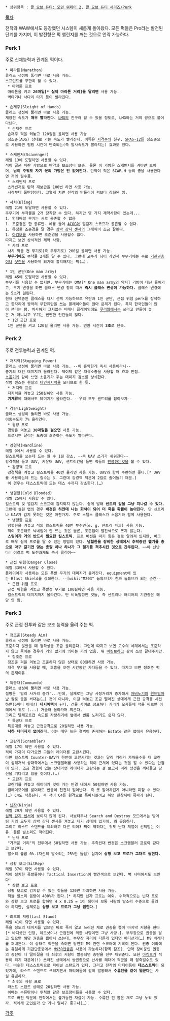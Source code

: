  * 상위항목 : [[콜 오브 듀티: 모던 워페어 2]], [[콜 오브 듀티 시리즈/Perk]]

[[목차]]

전작과 WAW에서도 등장했던 시스템이 새롭게 돌아왔다. 모든 퍽들은 Pro라는 발전된 단계를 가지며, 이 발전형은 퍽 챌린지를 깨는 것으로 언락 가능하다.

=== Perk 1 ===
주로 신체능력과 관계된 퍽이다.
 * 마라톤(Marathon)
 클래스 생성이 뚫리면 바로 사용 가능.
 스프린트를 무한히 할 수 있다.
  * 마라톤 프로
  마라톤을 켜고 '''26마일[* 실제 마라톤 거리]을 달리면''' 사용 가능.
  벽타기나 사다리 타기 등이 빨라진다.

 * 손재주(Sleight of Hands)
 클래스 생성이 뚫리면 바로 사용 가능.
 재장전 속도가 '''매우 빨라진다.''' [[LMG]]의 친구라 할 수 있을 정도로, LMG와는 거의 쌍으로 붙어다닌다.
  * 손재주 프로
  손재주 퍽을 켜놓고 120킬을 올리면 사용 가능.
  정조준(ADS) 상태로 가는 속도가 빨라진다. 이쪽은 [[저격수]]의 친구. [[SPAS-12]]를 정조준으로 사용하면 펌핑 시간이 단축되는(즉 발사속도가 빨라지는) 효과도 있다.

 * 스캐빈저(Scavenger)
 레벨 13에 도달하면 사용할 수 있다.
 적이 떨군 파란 가방으로 탄약과 보조장비 보충. 물론 이 가방은 스캐빈저를 켜야만 보이며, '''남이 주워도 자기 몫의 가방은 안 없어진다.''' 탄약이 적은 SCAR-H 등의 총을 사용한다면 거의 필수품.
  * 스캐빈저 프로
  스캐빈저로 탄약 재보급을 100번 하면 사용 가능.
  시작부터 풀탄창이다. 그렇게 치면 전작의 반돌리어 퍽보다 강화된 셈.

 * 사치(Bling)
 레벨 21에 도달하면 사용할 수 있다.
 주무기에 부착물을 2개 장착할 수 있다. 하지만 몇 가지 제약사항이 있는데...
 1. 언더배럴 무기는 서로 공존할 수 없음
 1. 조준경은 한 종류만. 예를 들어 [[ACOG]]와 열감지 스코프가 공존할 수 없다.
 1. 특정한 조준경을 달 경우 [[심박 감지 센서]]의 그래픽이 조금 잘린다.
 1. [[아킴보]]를 사용하면 조준경을 사용할수 없다.
 따지고 보면 상식적인 제약 사항.
  * 사치 프로
  사치 퍽을 켠 무기로(즉 주무기로) 200킬 올리면 사용 가능.
  '''부무기에도''' 부착물 2개를 달 수 있다. 그런데 고수가 되어 가면서 부무기에는 주로 [[기관권총]]이나 [[샷건]]을 사용하게 되기에 흉악해지는 퍽(…).

 * 1인 군단(One man army)
 레벨 '''45'''에 도달하면 사용할 수 있다.
 부무기를 사용할 수 없지만, 부무기에는 OMA[* One man army의 약자] 가방이 대신 들어가고, 무기 변경을 하면 클래스 변경 창이 떠서 '''즉시 클래스 변경이 가능하다.''' 클래스 변경에는 5초가 걸린다.
 현재 선택중인 클래스를 다시 선택 가능하므로 유탄과 1인 군단, 근접 위험 perk를 장착하고 한자리에 짱박혀 무한유탄을 쓰는 플레이어들이 많아 문제가 된다. 특히 한국인들이 많이 쓴다는 평. 치사하기 그지없는 비매너 플레이임에도 [[루리웹]]에서는 쓰라고 만들어 놓은 거 아니냐고 우기는 뻔뻔한 인간들이 많다. 
  * 1인 군단 프로
  1인 군단을 켜고 120킬 올리면 사용 가능. 변환 시간이 '''3초'''로 단축.

=== Perk 2 ===
주로 전투능력과 관계된 퍽.

 * 저지력(Stopping Power)
 클래스 생성이 뚫리면 바로 사용 가능. --이 흉악한게 즉시 사용이라니--
 총기의 대인 데미지가 올라간다. 체이탁 같은 저격소총을 사용할 때 효과 만점.
 [[소음기]]와 같이 쓰면 소음기가 주는 데미지 감소를 상쇄한다.
 작명 센스는 현실의 [[대인저지력]]을 모티브로 한 듯.
  * 저지력 프로
  저지력을 켜놓고 250킬하면 사용 가능.
  '''기계류'''에 대해서도 데미지가 올라간다. --우리 모두 센트리를 잡아보자--

 * 경량(Lightweight)
 클래스 생성이 뚫리면 바로 사용 가능.
 이동속도가 7% 올라간다. 
  * 경량 프로
  경량을 켜놓고 '''30마일을 걸으면''' 사용 가능.
  프로시엔 달리는 도중에 조준하는 속도가 빨라진다.

 * 강경책(Hardline)
 레벨 9에서 사용할 수 있다.
 킬스트릭을 쓰는데 드는 킬 수 1킬 감소. --즉 UAV 쓰기가 쉬워진다--
 강격책을 들고 UAV, 카운터 UAV, 센트리건을 들면 적들이 [[멘붕]]하는것을 볼 수 있다.
  * 강경책 프로
  강경책을 켜놓고 킬스트릭을 40번 올리면 사용 가능. UAV와 함께 수련하면 좋다.[* UAV를 사용하는데 드는 킬수는 3. 그런데 강경책 덕분에 2킬로 줄어들기 때문.]
  이 경우는 데스스트릭에 드는 데스 수까지 감소한다.(…)

 * 냉혈한(Cold Blooded)
 레벨 25에서 사용할 수 있다.
 킬스트릭 및 열감지 스코프에 감지되지 않는다. 쉽게 말해 '''센트리 앞을 그냥 지나갈 수 있다.'''
 그런데 설원 맵의 경우 '''배경은 하얀데 나는 회색이 되어 더 죽을 확률이 높아진다.''' 단 센트리나 UAV가 감지 못하는 것은 마찬가지. 주로 스텔스 클래스가 소음기와 함께 사용한다.
  * 냉혈한 프로
  냉혈한을 켜놓고 적의 킬스트릭을 40번 부수면(e. g. 센트리 파괴) 사용 가능.
  적이 조준해도 닉네임이 안 뜨는 것은 물론, 조준점이 빨간색으로 뜨지 않는다.
  '''스팅어가 거의 반드시 필요한 킬스트릭'''. 프로 버젼을 따기 힘든 걸로 알려져 있지만, 버그로 매우 쉽게 프로를 딸 수 있는 방법이 있다. '''냉혈한을 장비한 상태에서 추락중인 헬기를 총으로 마구 갈기면 맞는 총알 하나 하나가 그 헬기를 격추시킨 것으로 간주된다.''' ~~야 신난다! 이걸로 퍽 도전과제도 즉시 클리어~~

 * 근접 위험(Danger Close)
 레벨 33에서 사용할 수 있다.
 플레이어가 사용하는 모든 폭발 무기의 데미지가 올라간다. equipment에 있는 Blast Shield를 상쇄한다. --[wiki:"M203" 늅튜브]가 진짜 늅튜브가 되는 순간--
  * 근접 위험 프로
  근접 위험을 켜놓고 폭발성 무기로 100킬하면 사용 가능.
  킬스트릭의 데미지까지 올라간다. 단 비폭발성인 것들, 즉 센트리나 해리어의 기관총은 해당 안 됨.

=== Perk 3 ===
주로 근접 전투와 같은 보조 능력을 올려 주는 퍽.
 * 정조준(Steady Aim)
 클래스 생성이 뚫리면 바로 사용 가능.
 조준하지 않았을 때 정확성을 조금 올려준다. 그런데 따지고 보면 고수의 세계에서는 조준하지 않고 죽이는 경우가 거의 없기에 의미는 거의 없음. 뭐 [[아킴보]]하고 같이 쓰면 끝내주지만.
  * 정조준 프로
  정조준 퍽을 켜놓고 조준하지 않은 상태로 80킬하면 사용 가능.
  저격 무기를 사용할 때, 호흡을 오랜 시간동안 가다듬을 수 있다. 따지고 보면 정조준 퍽의 존재이유.

 * 특공대(Commando)
 클래스 생성이 뚫리면 바로 사용 가능.
 설명은 '밀리 사거리 증가'...인데, 실제로는 그냥 사정거리가 증가해서 [[마비노기]]의 [[윈드밀]]마냥 칼로 총을 쏴대는(…) 것이 아니라, 이걸 켜놓고 조금 떨어진 상대에게 근접 공격을 시전하면(5미터 이내?) '''대시어택'''이 된다. 건물 사이로 점프하다 거리가 모자를때 적을 찌르면 아래에서 위로 (...) 거슬러 올라가며 찌른다.
 그리고 텔레포트급 속도를 자랑하기에 옆에서 빈틈 노리기도 쉽지 않다.
  * 특공대 프로
  특공대를 켜놓고 근접공격으로 20킬하면 사용 가능.
  '''낙하 데미지가 없어진다.''' 이는 매우 높은 절벽이 존재하는 Estate 같은 맵에서 유용하다.

 * 교란기(Scrambler)
 레벨 17이 되면 사용할 수 있다.
 적이 가까이 다가오면 그들의 레이더를 교란시킨다.
 다만 킬스트릭 Counter-UAV가 한번에 교란시키는 것과는 달리 거리가 가까울수록 더 교란이 심해져서 상대측에서는 스크램블러를 사용하는 적이 근처에 있다는 것을 알 수 있다는 단점이 있다. 조금 경험이 있는 상대라면 레이더가 교란되는 걸 보고서 미리 샷건을 꺼내들고 당신을 기다리고 있을 것이다.(…)
  * 교란기 프로
  교란기를 켜놓고 레이더가 맛이 가는 반경 내에서 50킬하면 사용 가능.
  클레이모어를 밟더라도 반응이 천천히 일어난다. 즉 못 알아차린게 아니라면 피할 수 있다.(…) C4도 적용된다. 즉 적이 C4를 원격으로 폭파시킬려고 하면 한참뒤에 폭파가 된다.

 * [[닌자]](Ninja)
 레벨 29가 되면 사용할 수 있다.
 [[심박 감지 센서]]에 보이지 않게 된다. 사보타주나 Search and Destroy 모드에서는 방어팀 거의 모두가 심박 감지 센서를 켜놓고 대기 상태에 있기에, 꽤 유용하다.
 그리고 라스트 스탠드를 제외하고 다른 티어3 퍽이 약하다는 것도 닌자 계열이 선택받는 이유. 물론 발소리도 적어진다.
  * 닌자 프로
  "가까운 거리"의 전투에서 50킬하면 사용 가능. 추측컨대 반경은 스크램블러 프로와 같다고 보인다.
  발소리 볼륨 0%.(자신의 발소리는 25%만 들림) 심지어 '''상황 보고 프로가 그대로 씹힌다.'''

 * 상황 보고(SitRep)
 레벨 37이 되면 사용할 수 있다.
 적이 설치한 폭발물이나 Tactical Insertion이 빨간색으로 보인다. 벽 너머에서도 보인다!
  * 상황 보고 프로
  상황 보고로 감지할 수 있는 것들을 120번 파괴하면 사용 가능.
  적들 발소리 음량이 400%가 된다.[* 하지만 닌자 프로는 예외. 수학적으로는 닌자 프로와 상황 보고 프로를 합하면 4 x 0.25 = 1이 되어서 보통 사람의 발소리 수준으로 들려야 하지만, 실제로는 '''상황 보고 프로가 그냥 씹힌다.''']

 * 최후의 저항(Last Stand)
 레벨 41이 되면 사용할 수 있다.
 죽을 정도의 데미지를 입으면 바로 죽지 않고 쓰러진 체로 권총을 뽑아 마지막 저항을 한다[* 바디샷만 인정, 헤드샷이나 근접전에 의한 사망이면 그냥 사망.]. 부무장으로 권총을 달고 있으면 해당 권총을 뽑아서 쓰는대, 부무장 자리에 다른게 있다면 어디선가(…) M9 베레타를 꺼내든다. 이 상태로 적군을 죽이면 당연히 M9 관련 스코어에 기록이 된다. 권총 이외에는 유일하게 기관단총중에서 [[M93R]]만큼은 사용이 가능하다(항목 참조). 만약 장비중인 권총의 총탄이 다 떨어졌을 때 최후의 저항이 발동되면 총탄을 전부 채워준다. 또한 [[아킴보]]가 적용이 되기 때문에(!) 쓰러진 상태에서 쌍권총으로 난사를 해대며 적군을 꽤 잘죽일수도 있다. 비슷한 데스스트릭으로 파이널 스탠드가 있다. 그리고 전작의 마티어돔이 '''데스스트릭'''이 되었기에, 라스트 스탠드로 쓰러지면서 마티어돔이 같이 발동돼서 '''수류탄을 같이 떨군다'''는 사실 유념하자.
  * 최후의 저항 프로
  라스트 스탠드 상태로 20킬하면 사용 가능.
  이때는 수류탄이나 투척칼 같은 보조장비들을 사용할 수 있다.
  프로 버전 덕분에 전작에서는 불가능한 자살이 가능. 수류탄 핀 뽑은 채로 그냥 누워 있자. 적에게 포인트가 안 가니 얼씨구 좋구나(…).
[[각주]]


